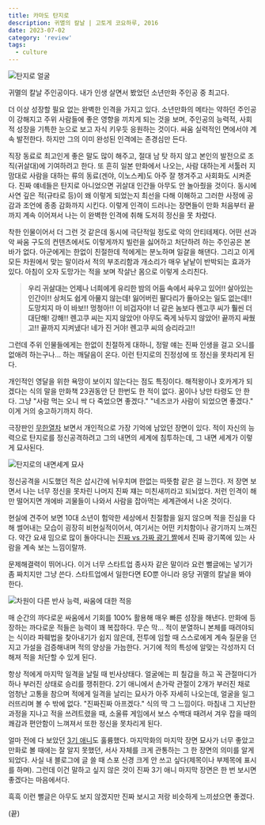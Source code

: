 ```yaml
---
title: 카마도 탄지로
description: 귀멸의 칼날 | 고토게 코요하루, 2016
date: 2023-07-02
category: 'review'
tags:
  - culture
---
```


![탄지로 얼굴](https://i.namu.wiki/i/GshZSQDoRQsd3eDrRFX0t_GdpOoyzAyHuyUlHeCsy3ba3tbIvUzoD2IcWCahZh9TGsnnkZ9Mv-tE6_aHFs-OrxiczV3iktuo1ucx4d2yGKuc6Cn5WxmCn9vYpC9jTYIYfjQlivW5FtKQYZOYdLk-og.webp)

귀멸의 칼날 주인공이다. 내가 인생 살면서 봤었던 소년만화 주인공 중 최고다.

더 이상 성장할 필요 없는 완벽한 인격을 가지고 있다. 소년만화의 메타는 약하던 주인공이 강해지고 주위 사람들에 좋은 영향을 끼치게 되는 것을 보며, 주인공의 능력적, 사회적 성장을 기특한 눈으로 보고 자식 키우듯 응원하는 것이다.
싸움 실력적인 면에서야 계속 발전한다. 하지만 그의 이미 완성된 인격에는 존경심만 든다.

직장 동료로 최고인게 좋은 말도 많이 해주고, 절대 남 탓 하지 않고 본인의 발전으로 조직(귀살대)에 기여하려고 한다. 또
흔히 일본 만화에서 나오는, 사람 대하는게 서툴러 지 맘대로 사람을 대하는 류의 동료(겐야, 이노스케)도 아주 잘 챙겨주고 사회화도 시켜준다. 진짜 얘네들은 탄지로 아니었으면 귀살대 인간들 아무도 안 놀아줬을 것이다.
동시에 사연 깊은 적(규타로 등)이 왜 이렇게 되었는지 최선을 다해 이해하고 그러한 사정에 공감과 조언에 종종 감화까지 시킨다. 이렇게 인격이 드러나는 장면들이 만화 처음부터 끝까지 계속 이어져서 나는 이 완벽한 인격에 취해 도저히 정신을 못 차렸다.

착한 인물이어서 더 그런 것 같은데 동시에 극단적일 정도로 악의 안티테제다. 어떤 선과악 싸움 구도의 컨텐츠에서도 이렇게까지 빌런을 싫어하고 처단하려 하는 주인공은 본 바가 없다.
아군에게는 한없이 친절한데 적에게는 분노하며 일갈을 해댄다. 그리고 이게 모든 차원에서 맞는 말이라서 적의 부조리함과 개소리가 매우 낱낱이 반박되는 효과가 있다. 아침이 오자 도망가는 적을 보며 작살난 몸으로 이렇게 소리친다.

> **우리 귀살대는 언제나 너희에게 유리한 밤의 어둠 속에서 싸우고 있어!! 살아있는 인간이!! 상처도 쉽게 아물지 않는데! 잃어버린 팔다리가 돌아오는 일도 없는데!! 도망치지 마 이 바보!! 멍청아!! 이 비겁자야! 너 같은 놈보다 렌고쿠 씨가 훨씬 더 대단해! 강해!! 렌고쿠 씨는 지지 않았어! 아무도 죽게 놔두지 않았어! 끝까지 싸웠고!! 끝까지 지켜냈다! 네가 진 거야! 렌고쿠 씨의 승리라고!!**

그런데 주위 인물들에게는 한없이 친절하게 대하니, 정말 얘는 진짜 인생을 걸고 오니를 없애려 하는구나... 하는 깨달음이 온다. 이런 탄지로의 진정성에 또 정신을 못차리게 된다.

개인적인 영달을 위한 욕망이 보이지 않는다는 점도 특징이다. 해적왕이나 호카게가 되겠다는 식의 말을 만화책 23권동안 단 한번도 한 적이 없다. 꿈이나 낭만 타령도 안 한다.
그냥 "사람 먹는 오니 싹 다 죽었으면 좋겠다." "네즈코가 사람이 되었으면 좋겠다." 이게 거의 숭고하기까지 하다.

극장판인 [무한열차](https://watcha.com/ko-KR/contents/tlObjnj) 보면서 개인적으로 가장 기억에 남았던 장면이 있다. 적이 자신의 능력으로 탄지로를 정신공격하려고 그의 내면의 세계에 침투하는데, 그 내면 세계가 이렇게 묘사된다.

![탄지로의 내면세계 묘사](https://i.namu.wiki/i/Bt3CIxgvLbB1ji9uffkuMJHXU8TetZ8DaMWlgJWBa45UryGGIrt3ZZw7JDx_rLdBEM8XxgzzqNoZcpH51SRESYh6wkLvEm_1z7t31y0TCUI5OS-VRUbG_IACi4XnrJxUMbOAx0Us_7FUOzpNvb7CYQ.webp)

정신공격을 시도했던 적은 삽시간에 뉘우치며 한없는 따뜻함 같은 걸 느낀다. 저 장면 보면서 나는 너무 정신을 못차린 나머지 진짜 쟤는 미친새끼라고 되뇌었다. 저런 인격이 해만 떨어지면 개에바 괴물들이 나와서 사람을 잡아먹는 세계관에서 나온 것이다.

현실에 견주어 보면 10대 소년이 험악한 세상에서 친절함을 잃지 않으며 적을 진심을 다해 썰어내는 모습이 굉장히 비현실적이어서, 여기서는 어떤 키치함이나 광기까지 느껴진다. 약간 요새 밈으로 많이 돌아다니는 [진짜 vs 가짜 광기 짤](https://m.post.naver.com/viewer/postView.naver?volumeNo=29284697&memberNo=5079266)에서 진짜 광기쪽에 있는 사람을 계속 보는 느낌이랄까.

문제해결력이 뛰어나다. 이거 너무 스타트업 종사자 같은 말이라 요런 뻘글에는 넣기가 좀 짜치지만 그냥 쓴다. 스타트업에서 일한다면 EO뿐 아니라 응당 귀멸의 칼날을 봐야한다.

![차원이 다른 반사 능력, 싸움에 대한 적응](https://pbs.twimg.com/media/Eu1pJkEVgAA3UPI?format=jpg&name=small)

매 순간의 까다로운 싸움에서 기회를 100% 활용해 매우 빠른 성장을 해낸다. 만화에 등장하는 까다로운 적들은 능력이 꽤 복잡하다. 무슨 막... 적이 분열하니 본체를 때려야되는 식이라 파훼법을 찾아내기가 쉽지 않은데,
전투에 임할 때 스스로에게 계속 질문을 던지고 가설을 검증해내며 적의 양상을 가늠한다. 거기에 적의 특성에 알맞는 각성까지 더해져 적을 처단할 수 있게 된다.

항상 적에게 마지막 일격을 날릴 때 빈사상태다. 얼굴에는 피 칠갑을 하고 꼭 관절마디가 하나 부러진 상태로 승리를 쟁취한다.
2기 애니에서 손가락 관절이 2개가 부러진 채로 엄청난 고통을 참으며 적에게 일격을 날리는 묘사가 아주 자세히 나오는데, 얼굴을 일그러뜨리며 볼 수 밖에 없다. "진짜진짜 아프겠다." 식의 딱 그 느낌이다.
마침내 그 지난한 과정을 지나고 적을 쓰려트렸을 때, 소울류 게임에서 보스 수백대 때려서 겨우 잡을 때의 쾌감과 편안함이 느껴져서 또한 정신을 못차리게 된다.

얼마 전에 다 보았던 [3기 애니](https://watcha.com/ko-KR/contents/tlnN6J1)도 훌륭했다. 마지막화의 마지막 장면 묘사가 너무 좋았고 만화로 볼 때에는 잘 알지 못했던, 서사 자체를 크게 관통하는 그 한 장면의 의미를 알게 되었다.
사실 내 블로그에 글 쓸 때 스포 신경 크게 안 쓰고 싶다(제목이나 부제목에 표시를 하며). 그런데 이건 말하고 싶지 않은 것이 진짜 3기 애니 마지막 장면은 한 번 보시면 좋겠다는 마음에서다.

흑흑 이런 뻘글은 아무도 보지 않겠지만 진짜 보시고 저랑 비슷하게 느끼셨으면 좋겠다.

(끝)
